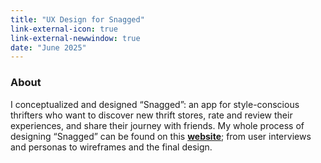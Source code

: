 ```yaml
---
title: "UX Design for Snagged"
link-external-icon: true
link-external-newwindow: true
date: "June 2025"
---
```


### About

I conceptualized and designed "Snagged": an app for style-conscious thrifters who want to discover new thrift stores, rate and review their experiences, and share their journey with friends. My whole process of designing "Snagged" can be found on this [**website**](https://snaggeddesign.wordpress.com/); from user interviews and personas to wireframes and the final design.
